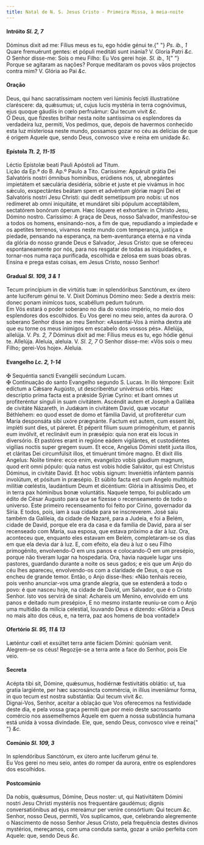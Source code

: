 ```yaml
---
title: Natal de N. S. Jesus Cristo - Primeira Missa, à meia-noite
---
```


<h4 class="text-center">
  Intróito <em>Sl. 2, 7</em>
</h4>

<div class="grid grid-cols-2 gap-5">
  <span class="text-justify">
    Dóminus dixit ad me: Fílius meus es tu, ego hódie génui te.{" "}
    <em>Ps. ib., 1</em> Quare fremuérunt gentes: et pópuli meditáti sunt inánia?
    V. Gloria Patri <em>&c.</em>
  </div>
  <span class="text-justify">
    O Senhor disse-me: Sois o meu Filho: Eu Vos gerei hoje. <em>Sl. ib., 1</em>{" "}
    Porque se agitaram as nações? Porque meditaram os povos vãos projectos
    contra mim? V. Glória ao Pai <em>&c.</em>
  </div>
</div>

<h4 class="text-center">Oração</h4>

<div class="grid grid-cols-2 gap-5">
  <span class="text-justify">
    Deus, qui hanc sacratíssimam noctem veri lúminis fecísti illustratióne
    claréscere: da, quǽsumus; ut, cujus lucis mystéria in terra cognóvimus, ejus
    quoque gáudiis in cœlo perfruámur: Qui tecum vivit <em>&c.</em>
  </div>
  <span class="text-justify">
    Ó Deus, que fizestes brilhar nesta noite santíssima os esplendores da
    verdadeira luz, permiti, Vos pedimos, que, depois de havermos conhecido esta
    luz misteriosa neste mundo, possamos gozar no céu as delícias de que é
    origem Aquele que, sendo Deus, convosco vive e reina em unidade <em>&c.</em>
  </div>
</div>

<h4 class="text-center">
  Epístola <em>Tt. 2, 11-15</em>
</h4>

<div class="grid grid-cols-2 gap-5">
  <span class="text-justify">
    Léctio Epístolæ beati Pauli Apóstoli ad Titum.
  </div>
  <span class="text-justify">Lição da Ep.ª do B. Ap.º Paulo a Tito.</div>
  <span class="text-justify">
    Caríssime: Appáruit grátia Dei Salvatóris nostri ómnibus homínibus, erúdiens
    nos, ut, abnegántes impietátem et sæculária desidéria, sóbrie et juste et
    pie vivámus in hoc sǽculo, exspectántes beátam spem et advéntum glóriæ magni
    Dei et Salvatóris nostri Jesu Christi: qui dedit semetípsum pro nobis: ut
    nos redímeret ab omni iniquitáte, et mundáret sibi pópulum acceptábilem,
    sectatórem bonórum óperum. Hæc lóquere et exhortáre: in Christo Jesu, Dómino
    nostro.
  </div>
  <span class="text-justify">
    Caríssimo: A graça de Deus, nosso Salvador, manifestou-se a todos os homens,
    ensinando-nos, a fim de que, repudiando a impiedade e os apetites terrenos,
    vivamos neste mundo com temperança, justiça e piedade, pensando na
    esperança, na bem-aventurança eterna e na vinda da glória do nosso grande
    Deus e Salvador, Jesus Cristo: que se ofereceu espontaneamente por nós, para
    nos resgatar de todas as iniquidades, e tornar-nos numa raça purificada,
    escolhida e zelosa em suas boas obras. Ensina e prega estas coisas, em Jesus
    Cristo, nosso Senhor!
  </div>
</div>

<h4 class="text-center">
  Gradual <em>Sl. 109, 3 & 1</em>
</h4>

<div class="grid grid-cols-2 gap-5">
  <span class="text-justify">
    Tecum princípium in die virtútis tuæ: in splendóribus Sanctórum, ex útero
    ante lucíferum génui te. V. Dixit Dóminus Dómino meo: Sede a dextris meis:
    donec ponam inimícos tuos, scabéllum pedum tuórum.
  </div>
  <span class="text-justify">
    Em Vós estará o poder soberano no dia do vosso império, no meio dos
    esplendores dos escolhidos. Eu Vos gerei no meu seio, antes da aurora. O
    soberano Senhor disse ao meu Senhor: «Assentai-Vos à minha dextra até que eu
    torne os meus inimigos em escabelo dos vossos pés».
  </div>
  <span class="text-justify">
    Allelúja, allelúja. V. <em>Ps. 2, 7</em> Dóminus dixit ad me: Fílius meus es
    tu, ego hódie génui te. Allelúja.
  </div>
  <span class="text-justify">
    Aleluia, aleluia. V. <em>Sl. 2, 7</em> O Senhor disse-me: «Vós sois o meu
    Filho; gerei-Vos hoje». Aleluia.
  </div>
</div>

<h4 class="text-center">
  Evangelho <em>Lc. 2, 1-14</em>
</h4>
<div class="grid grid-cols-2 gap-5">
  <span class="text-justify">
    <span class="text-danger">&#10016;</span> Sequéntia sancti Evangélii
    secúndum Lucam.
  </div>
  <span class="text-justify">
    <span class="text-danger">&#10016;</span> Continuação do santo Evangelho
    segundo S. Lucas.
  </div>
  <span class="text-justify">
    In illo témpore: Exiit edíctum a Cǽsare Augústo, ut describerétur univérsus
    orbis. Hæc descríptio prima facta est a prǽside Sýriæ Cyríno: et ibant omnes
    ut profiteréntur sínguli in suam civitátem. Ascéndit autem et Joseph a
    Galilǽa de civitáte Názareth, in Judǽam in civitátem David, quæ vocatur
    Béthlehem: eo quod esset de domo et fámilia David, ut profiterétur cum María
    desponsáta sibi uxóre prægnánte. Factum est autem, cum essent ibi, impléti
    sunt dies, ut páreret. Et péperit fílium suum primogénitum, et pannis eum
    invólvit, et reclinávit eum in præsépio: quia non erat eis locus in
    diversório. Et pastóres erant in regióne eádem vigilántes, et custodiéntes
    vigílias noctis super gregem suum. Et ecce, Angelus Dómini stetit juxta
    illos, et cláritas Dei circumfúlsit illos, et timuérunt timóre magno. Et
    dixit illis Angelus: Nolíte timére: ecce enim, evangelízo vobis gáudium
    magnum, quod erit omni pópulo: quia natus est vobis hódie Salvátor, qui est
    Christus Dóminus, in civitáte David. Et hoc vobis signum: Inveniétis
    infántem pannis involútum, et pósitum in præsépio. Et súbito facta est cum
    Angelo multitúdo milítiæ cœléstis, laudántium Deum et dicéntium: Glória in
    altíssimis Deo, et in terra pax hóminibus bonæ voluntátis.
  </div>
  <span class="text-justify">
    Naquele tempo, foi publicado um édito de César Augusto para que se fizesse o
    recenseamento de todo o universo. Este primeiro recenseamento foi feito por
    Cirino, governador da Síria. E todos, pois, iam à sua cidade para se
    inscreverem. José saiu também da Galileia, da cidade de Nazaré, para a
    Judeia, e foi a Belém, cidade de David, porque ele era da casa e da família
    de David, para aí ser recenseado com Maria, sua esposa, que estava próximo a
    dar à luz. Ora, aconteceu que, enquanto eles estavam em Belém,
    completaram-se os dias em que ela devia dar à luz. E, com efeito, ela deu à
    luz o seu Filho primogénito, envolvendo-O em uns panos e colocando-O em um
    presépio, porque não tiveram lugar na hospedaria. Ora, havia naquele lugar
    uns pastores, guardando durante a noite os seus gados; e eis que um Anjo do
    céu lhes apareceu, envolvendo-os com a claridade de Deus, o que os encheu de
    grande temor. Então, o Anjo disse-lhes: «Não tenhais receio, pois venho
    anunciar-vos uma grande alegria, que se estenderá a todo o povo: é que
    nasceu hoje, na cidade de David, um Salvador, que é o Cristo Senhor. Isto
    vos servirá de sinal: Achareis um Menino, envolvido em uns panos e deitado
    num presépio», E no mesmo instante reuniu-se com o Anjo uma multidão da
    milícia celestial, louvando Deus e dizendo: «Glória a Deus no mais alto dos
    céus, e, na terra, paz aos homens de boa vontade!»
  </div>
</div>

<h4 class="text-center">
  Ofertório <em>Sl. 95, 11 & 13</em>
</h4>

<div class="grid grid-cols-2 gap-5">
  <span class="text-justify">
    Læténtur cœli et exsúltet terra ante fáciem Dómini: quóniam venit.
  </div>
  <span class="text-justify">
    Alegrem-se os céus! Regozije-se a terra ante a face do Senhor, pois Ele
    veio.
  </div>
</div>

<h4 class="text-center">Secreta</h4>

<div class="grid grid-cols-2 gap-5">
  <span class="text-justify">
    Acépta tibi sit, Dómine, quǽsumus, hodiérnæ festivitátis oblátio: ut, tua
    gratia largiénte, per hæc sacrosáncta commércia, in illíus inveniámur forma,
    in quo tecum est nostra substántia: Qui tecum vivit <em>&c.</em>
  </div>
  <span class="text-justify">
    Dignai-Vos, Senhor, aceitar a oblação que Vos oferecemos na festividade
    deste dia, e pela vossa graça permiti que por meio deste sacrossanto
    comércio nos assemelhemos Àquele em quem a nossa substância humana está
    unida à vossa divindade. Ele, que, sendo Deus, convosco vive e reina{" "}
    <em>&c.</em>
  </div>
</div>

<h4 class="text-center">
  Comúnio <em>Sl. 109, 3</em>
</h4>

<div class="grid grid-cols-2 gap-5">
  <span class="text-justify">
    In splendóribus Sanctórum, ex útero ante lucíferum génui te.
  </div>
  <span class="text-justify">
    Eu Vos gerei no meu seio, antes do romper da aurora, entre os esplendores
    dos escolhidos.
  </div>
</div>

<h4 class="text-center">Postcomúnio</h4>

<div class="grid grid-cols-2 gap-5">
  <span class="text-justify">
    Da nobis, quǽsumus, Dómine, Deus noster: ut, qui Nativitátem Dómini nostri
    Jesu Christi mystériis nos frequentáre gaudémus; dignis conversatiónibus ad
    ejus mereámur per veníre consórtium: Qui tecum <em>&c.</em>
  </div>
  <span class="text-justify">
    Senhor, nosso Deus, permiti, Vos suplicamos, que, celebrando alegremente o
    Nascimento de nosso Senhor Jesus Cristo, pela frequência destes divinos
    mystérios, mereçamos, com uma conduta santa, gozar a união perfeita com
    Aquele: que, sendo Deus <em>&c.</em>
  </div>
</div>
